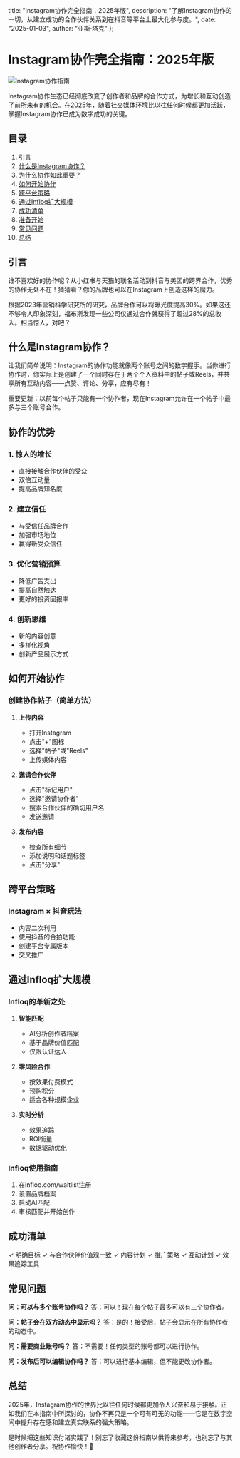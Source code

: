   title: "Instagram协作完全指南：2025年版",
  description: "了解Instagram协作的一切，从建立成功的合作伙伴关系到在抖音等平台上最大化参与度。",
  date: "2025-01-03",
  author: "亚斯·塔克"
};

# Instagram协作完全指南：2025年版

![Instagram协作指南](/images/blog-posts/how-to-collaborate-on-instagram.jpeg)

Instagram协作生态已经彻底改变了创作者和品牌的合作方式，为增长和互动创造了前所未有的机会。在2025年，随着社交媒体环境比以往任何时候都更加活跃，掌握Instagram协作已成为数字成功的关键。

## 目录

1. 引言
2. [什么是Instagram协作？](#什么是instagram协作)
3. [为什么协作如此重要？](#为什么协作如此重要)
4. [如何开始协作](#如何开始协作)
5. [跨平台策略](#跨平台策略)
6. [通过Infloq扩大规模](#通过infloq扩大规模)
7. [成功清单](#成功清单)
8. [准备开始](#准备开始)
9. [常见问题](#常见问题)
10. [总结](#总结)

## 引言

谁不喜欢好的协作呢？从小红书与天猫的联名活动到抖音与美团的跨界合作，优秀的协作无处不在！猜猜看？你的品牌也可以在Instagram上创造这样的魔力。

根据2023年营销科学研究所的研究，品牌合作可以将曝光度提高30%。如果这还不够令人印象深刻，福布斯发现一些公司仅通过合作就获得了超过28%的总收入。相当惊人，对吧？

## 什么是Instagram协作？

让我们简单说明：Instagram的协作功能就像两个账号之间的数字握手。当你进行协作时，你实际上是创建了一个同时存在于两个个人资料中的帖子或Reels，并共享所有互动内容——点赞、评论、分享，应有尽有！

重要更新：以前每个帖子只能有一个协作者，现在Instagram允许在一个帖子中最多与三个账号合作。

## 协作的优势

### 1. 惊人的增长
- 直接接触合作伙伴的受众
- 双倍互动量
- 提高品牌知名度

### 2. 建立信任
- 与受信任品牌合作
- 加强市场地位
- 赢得新受众信任

### 3. 优化营销预算
- 降低广告支出
- 提高自然触达
- 更好的投资回报率

### 4. 创新思维
- 新的内容创意
- 多样化视角
- 创新产品展示方式

## 如何开始协作

### 创建协作帖子（简单方法）

1. **上传内容**
   - 打开Instagram
   - 点击"+"图标
   - 选择"帖子"或"Reels"
   - 上传媒体内容

2. **邀请合作伙伴**
   - 点击"标记用户"
   - 选择"邀请协作者"
   - 搜索合作伙伴的确切用户名
   - 发送邀请

3. **发布内容**
   - 检查所有细节
   - 添加说明和话题标签
   - 点击"分享"

## 跨平台策略

### Instagram × 抖音玩法
- 内容二次利用
- 使用抖音的合拍功能
- 创建平台专属版本
- 交叉推广

## 通过Infloq扩大规模

### Infloq的革新之处

1. **智能匹配**
   - AI分析创作者档案
   - 基于品牌价值匹配
   - 仅限认证达人

2. **零风险合作**
   - 按效果付费模式
   - 预购积分
   - 适合各种规模企业

3. **实时分析**
   - 效果追踪
   - ROI衡量
   - 数据驱动优化

### Infloq使用指南

1. 在infloq.com/waitlist注册
2. 设置品牌档案
3. 启动AI匹配
4. 审核匹配并开始创作

## 成功清单

✓ 明确目标
✓ 与合作伙伴价值观一致
✓ 内容计划
✓ 推广策略
✓ 互动计划
✓ 效果追踪工具

## 常见问题

**问：可以与多个账号协作吗？**
答：可以！现在每个帖子最多可以有三个协作者。

**问：帖子会在双方动态中显示吗？**
答：是的！接受后，帖子会显示在所有协作者的动态中。

**问：需要商业账号吗？**
答：不需要！任何类型的账号都可以进行协作。

**问：发布后可以编辑协作吗？**
答：可以进行基本编辑，但不能更改协作者。

## 总结

2025年，Instagram协作的世界比以往任何时候都更加令人兴奋和易于接触。正如我们在本指南中所探讨的，协作不再只是一个可有可无的功能——它是在数字空间中提升存在感和建立真实联系的强大策略。

是时候把这些知识付诸实践了！别忘了收藏这份指南以供将来参考，也别忘了与其他创作者分享。祝协作愉快！🎉
